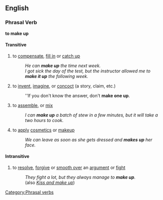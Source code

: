==English==
===Phrasal Verb===
'''to make up'''
====Transitive====
#to [[compensate]], [[fill in]] or [[catch up]]
#:''He can '''make up''' the time next week.''
#:''I got sick the day of the test, but the instructor allowed me to '''make it up''' the following week.''
#to [[invent]], [[imagine]], or [[concoct]] (a story, claim, etc.)
#:''If you don't know the answer, don't '''make one up'''.
#to [[assemble]], or [[mix]]
#:''I can '''make up''' a batch of stew in a few minutes, but it will take a two hours to cook.''
#to [[apply]] [[cosmetics]] or [[makeup]]
#:''We can leave as soon as she gets dressed and '''makes up''' her face.''
====Intransitive====
#to [[resolve]], [[forgive]] or [[smooth over]] an [[argument]] or [[fight]]
#:''They fight a lot, but they always manage to '''make up'''.''
#:(also ''[[Kiss and make up]]'')

[[Category:Phrasal verbs]]